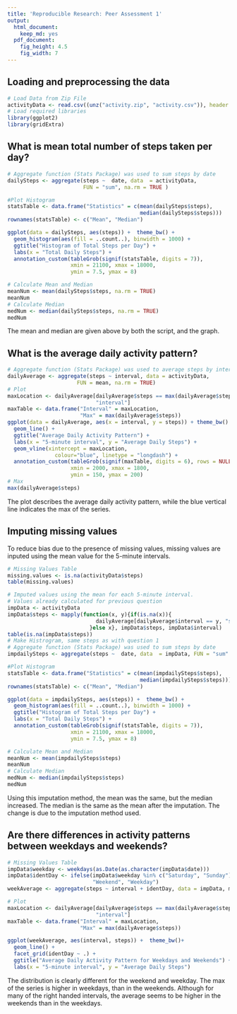 ```yaml
---
title: 'Reproducible Research: Peer Assessment 1'
output:
  html_document:
    keep_md: yes
  pdf_document:
    fig_height: 4.5
    fig_width: 7
---
```



## Loading and preprocessing the data
```r
# Load Data from Zip File
activityData <- read.csv((unz("activity.zip", "activity.csv")), header = TRUE)
# Load required libraries
library(ggplot2)
library(gridExtra)
```

## What is mean total number of steps taken per day?
```r
# Aggregate function (Stats Package) was used to sum steps by date 
dailySteps <- aggregate(steps ~  date, data  = activityData,
                        FUN = "sum", na.rm = TRUE )

#Plot Histogram
statsTable <- data.frame("Statistics" = c(mean(dailySteps$steps),
                                          median(dailySteps$steps)))
rownames(statsTable) <- c("Mean", "Median")

ggplot(data = dailySteps, aes(steps)) +  theme_bw() +
  geom_histogram(aes(fill = ..count..), binwidth = 1000) +
  ggtitle("Histogram of Total Steps per Day") + 
  labs(x = "Total Daily Steps") +
  annotation_custom(tableGrob(signif(statsTable, digits = 7)), 
                    xmin = 21100, xmax = 18000,
                    ymin = 7.5, ymax = 8)

# Calculate Mean and Median
meanNum <- mean(dailySteps$steps, na.rm = TRUE)
meanNum
# Calculate Median
medNum <- median(dailySteps$steps, na.rm = TRUE)
medNum
```

The mean and median are given above by both the script, and the graph. 

## What is the average daily activity pattern?

```r
# Aggregate function (Stats Package) was used to average steps by interval
dailyAverage <- aggregate(steps ~ interval, data = activityData,
                      FUN = mean, na.rm = TRUE)
# Plot
maxLocation <- dailyAverage[dailyAverage$steps == max(dailyAverage$steps),
                            "interval"]
maxTable <- data.frame("Interval" = maxLocation, 
                       "Max" = max(dailyAverage$steps))
ggplot(data = dailyAverage, aes(x = interval, y = steps)) + theme_bw() +
  geom_line() +
  ggtitle("Average Daily Activity Pattern") +
  labs(x = "5-minute interval", y = "Average Daily Steps") +
  geom_vline(xintercept = maxLocation,
               colour="blue", linetype = "longdash") +
  annotation_custom(tableGrob(signif(maxTable, digits = 6), rows = NULL), 
                    xmin = 2000, xmax = 1800,
                    ymin = 150, ymax = 200)
# Max
max(dailyAverage$steps)
```
The plot describes the average daily activity pattern, while the blue vertical line indicates the max of the series. 


## Imputing missing values

To reduce bias due to the presence of missing values, missing values are inputed using the mean value for the 5-minute intervals. 
```r
# Missing Values Table
missing.values <- is.na(activityData$steps)
table(missing.values)

# Imputed values using the mean for each 5-minute interval. 
# Values already calculated for previous question
impData <- activityData
impData$steps <- mapply(function(x, y){if(is.na(x)){
                            dailyAverage[dailyAverage$interval == y, "steps"]
                          }else x}, impData$steps, impData$interval)
table(is.na(impData$steps))
# Make Histrogram, same steps as with question 1
# Aggregate function (Stats Package) was used to sum steps by date 
impdailySteps <- aggregate(steps ~  date, data  = impData, FUN = "sum" )

#Plot Histogram
statsTable <- data.frame("Statistics" = c(mean(impdailySteps$steps),
                                          median(impdailySteps$steps)))
rownames(statsTable) <- c("Mean", "Median")

ggplot(data = impdailySteps, aes(steps)) +  theme_bw() +
  geom_histogram(aes(fill = ..count..), binwidth = 1000) +
  ggtitle("Histogram of Total Steps per Day") + 
  labs(x = "Total Daily Steps") +
  annotation_custom(tableGrob(signif(statsTable, digits = 7)), 
                    xmin = 21100, xmax = 18000,
                    ymin = 7.5, ymax = 8)

# Calculate Mean and Median
meanNum <- mean(impdailySteps$steps)
meanNum
# Calculate Median
medNum <- median(impdailySteps$steps)
medNum

```

Using this imputation method, the mean was the same, but the median increased.
The median is the same as the mean after the imputation. The change is due to the imputation method used. 


## Are there differences in activity patterns between weekdays and weekends?

```r
# Missing Values Table
impData$weekday <- weekdays(as.Date(as.character(impData$date)))
impData$identDay <- ifelse(impData$weekday %in% c("Saturday", "Sunday"),
                           "Weekend", "Weekday")
weekAverage <- aggregate(steps ~ interval + identDay, data = impData, mean)

# Plot
maxLocation <- dailyAverage[dailyAverage$steps == max(dailyAverage$steps),
                            "interval"]
maxTable <- data.frame("Interval" = maxLocation, 
                       "Max" = max(dailyAverage$steps))

ggplot(weekAverage, aes(interval, steps)) +  theme_bw()+ 
  geom_line() +
  facet_grid(identDay ~ .) +
  ggtitle("Average Daily Activity Pattern for Weekdays and Weekends") + 
  labs(x = "5-minute interval", y = "Average Daily Steps") 
```

The distribution is clearly different for the weekend and weekday. The max of the series is higher in weekdays, than in the weekends. Although for many of the right handed intervals, the average seems to be higher in the weekends than in the weekdays.  


